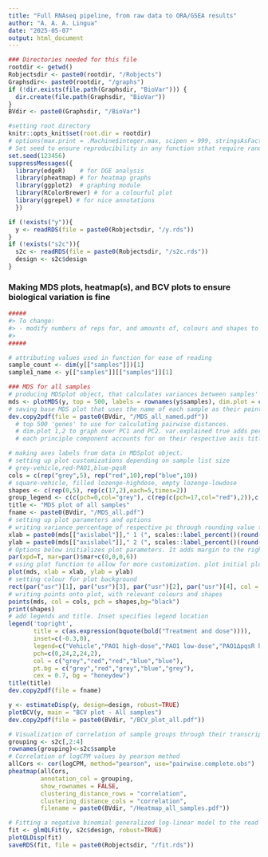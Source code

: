 ```yaml
---
title: "Full RNAseq pipeline, from raw data to ORA/GSEA results"
author: "A. A. A. Lingua"
date: "2025-05-07"
output: html_document
---
```


```r
### Directories needed for this file
rootdir <- getwd()
Robjectsdir <- paste0(rootdir, "/Robjects")
Graphsdir<- paste0(rootdir, "/graphs")
if (!dir.exists(file.path(Graphsdir, "BioVar"))) {
  dir.create(file.path(Graphsdir, "BioVar"))
}
BVdir <- paste0(Graphsdir, "/BioVar")

#setting root directory
knitr::opts_knit$set(root.dir = rootdir)
# options(max.print = .Machine$integer.max, scipen = 999, stringsAsFactors = F, dplyr.summarise.inform = F) # avoid truncated output in R console and scientific notation
# Set seed to ensure reproducibility in any function sthat require randomness
set.seed(123456)
suppressMessages({
  library(edgeR)    # for DGE analysis
  library(pheatmap) # for heatmap graphs
  library(ggplot2)  # graphing module
  library(RColorBrewer) # for a colourful plot
  library(ggrepel) # for nice annotations
  })
```

```r
if (!exists("y")){
  y <- readRDS(file = paste0(Robjectsdir, "/y.rds"))
}
if (!exists("s2c")){
  s2c <- readRDS(file = paste0(Robjectsdir, "/s2c.rds"))
  design <- s2c$design
}


```

### Making MDS plots, heatmap(s), and BCV plots to ensure biological variation is fine

```r
#####
#> To change:
#> - modify numbers of reps for, and amounts of, colours and shapes to align with data design.
#>
#####

# attributing values used in function for ease of reading
sample_count <- dim(y[["samples"]])[1]
sample1_name <- y[["samples"]][["samples"]][1]

### MDS for all samples
# producing MDSplot object, that calculates variances between samples' transcript expression data
mds <- plotMDS(y, top = 500, labels = rownames(y$samples), dim.plot = c(1,2), var.explained = TRUE)
# saving base MDS plot that uses the name of each sample as their point on the graph.
dev.copy2pdf(file = paste0(BVdir, "/MDS_all_named.pdf"))
  # top 500 'genes' to use for calculating pairwise distances.
  # dim.plot 1,2 to graph over PC1 and PC2. var.explained true adds percentage of variation
  # each principle component accounts for on their respective axis title.

# making axes labels from data in MDSplot object. 
# setting up plot customizations depending on sample list size
# grey-vehicle,red-PAO1,blue-pqsR 
cols = c(rep("grey",5), rep("red",10),rep("blue",10)) 
# square-vehicle, filled lozenge-highdose, empty lozenge-lowdose
shapes <- c(rep(0,5), rep(c(17,2),each=5,times=2)) 
group_legend <- c(c(pch=0,col="grey"), c(rep(c(pch=17,col="red"),2)),c(rep(c(pch=2,col="blue"),2)))
title <- "MDS plot of all samples"
fname <- paste0(BVdir, "/MDS_all.pdf")
# setting up plot parameters and options
# writing variance percentage of respective pc through rounding value to 2 digits and converting to percentage notation
xlab = paste0(mds[["axislabel"]]," 1 (", scales::label_percent()(round(mds[["var.explained"]][1], digits= 2)),")")
ylab = paste0(mds[["axislabel"]]," 2 (", scales::label_percent()(round(mds[["var.explained"]][2], digits= 2)),")")
# Options below initializes plot parameters. It adds margin to the right of the plot to allow for legends to be written outside of the graph
par(xpd=T, mar=par()$mar+c(0,0,0,6))
# using plot function to allow for more customization. plot initial plot with axes labels
plot(mds, xlab = xlab, ylab = ylab)
# setting colour for plot background
rect(par("usr")[1], par("usr")[3], par("usr")[2], par("usr")[4], col = "honeydew")
# writing points onto plot, with relevant colours and shapes
points(mds, col = cols, pch = shapes,bg="black")
print(shapes)
# add legends and title. Inset specifies legend location
legend('topright',
       title = c(as.expression(bquote(bold("Treatment and dose")))),
       inset=c(-0.3,0), 
       legend=c("Vehicle","PAO1 high-dose","PAO1 low-dose","PAO1ΔpqsR high-dose","PAO1ΔpqsR low-dose"), 
       pch=c(0,24,2,24,2),
       col = c("grey","red","red","blue","blue"),
       pt.bg = c("grey","red","grey","blue","grey"),
       cex = 0.7, bg = "honeydew")
title(title)
dev.copy2pdf(file = fname)

```

```r
y <- estimateDisp(y, design=design, robust=TRUE)
plotBCV(y, main = "BCV plot - All samples")
dev.copy2pdf(file = paste0(BVdir, "/BCV_plot_all.pdf"))
```

```r

# Visualization of correlation of sample groups through their transcript expression values. To accommodate for large variances in transcript expression even with normalization, the values correlated are log2 of their counts per million, calculated previously as logCPM dataframe is used in other sections as well.
grouping <- s2c[,2:4]
rownames(grouping)<-s2c$sample
# Correlation of logCPM values by pearson method
allCors <- cor(logCPM, method="pearson", use="pairwise.complete.obs")
pheatmap(allCors, 
         annotation_col = grouping, 
         show_rownames = FALSE, 
         clustering_distance_rows = "correlation",
         clustering_distance_cols = "correlation",
         filename = paste0(BVdir, "/Heatmap_all_samples.pdf"))
```

```r
# Fitting a negative binomial generalized log-linear model to the read counts for each transcript.
fit <- glmQLFit(y, s2c$design, robust=TRUE)
plotQLDisp(fit)
saveRDS(fit, file = paste0(Robjectsdir, "/fit.rds"))
```
